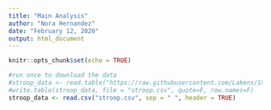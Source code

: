 ```yaml
---
title: "Main Analysis"
author: "Nora Hernandez"
date: "February 12, 2020"
output: html_document
---
```


```r
knitr::opts_chunk$set(echo = TRUE)
```

```r
#run once to download the data
#stroop_data <- read.table("https://raw.githubusercontent.com/Lakens/Stroop/master/#stroop.txt", sep = "\t", header = TRUE)  
#write.table(stroop_data, file = "stroop.csv", quote=F, row.names=F)
stroop_data <- read.csv("stroop.csv", sep = " ", header = TRUE)
```

